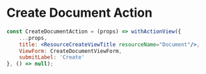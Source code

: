 
<Meta title="Templates/Actions/Create Document" />

# Create Document Action
 
```jsx
const CreateDocumentAction = (props) => withActionView({
	...props,
	title: <ResourceCreateViewTitle resourceName="Document"/>,
	ViewForm: CreateDocumentViewForm,
	submitLabel: 'Create'
}, () => null);
```